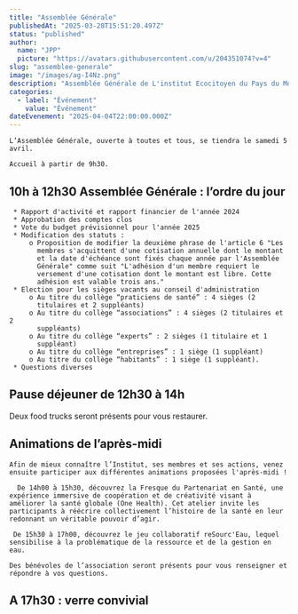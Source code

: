 ```yaml
---
title: "Assemblée Générale"
publishedAt: "2025-03-28T15:51:20.497Z"
status: "published"
author:
  name: "JPP"
  picture: "https://avatars.githubusercontent.com/u/204351074?v=4"
slug: "assemblee-generale"
image: "/images/ag-I4Nz.png"
description: "Assemblée Générale de L'institut Ecocitoyen du Pays du Mont-Blanc.\nEn matinée, tenue de l’AG. Petite restauration proposée pour le déjeuner. L’après-midi, animations sur la pollutions et la santé environnementale, temps d’échange et moment de convivialité."
categories:
  - label: "Événement"
    value: "Événement"
dateEvenement: "2025-04-04T22:00:00.000Z"
---
```


```
L’Assemblée Générale, ouverte à toutes et tous, se tiendra le samedi 5 avril.

Accueil à partir de 9h30.
```

## 10h à 12h30 Assemblée Générale : l’ordre du jour

```
 * Rapport d'activité et rapport financier de l'année 2024 
 * Approbation des comptes clos 
 * Vote du budget prévisionnel pour l'année 2025 
 * Modification des statuts : 
     o Proposition de modifier la deuxième phrase de l'article 6 "Les 
       membres s'acquittent d'une cotisation annuelle dont le montant 
       et la date d'échéance sont fixés chaque année par l'Assemblée 
       Générale" comme suit "L'adhésion d'un membre requiert le 
       versement d'une cotisation dont le montant est libre. Cette 
       adhésion est valable trois ans." 
 * Election pour les sièges vacants au conseil d'administration  
     o Au titre du collège “praticiens de santé” : 4 sièges (2 
       titulaires et 2 suppléants) 
     o Au titre du collège “associations” : 4 sièges (2 titulaires et 2 
       suppléants) 
     o Au titre du collège “experts” : 2 sièges (1 titulaire et 1 
       suppléant) 
     o Au titre du collège “entreprises” : 1 siège (1 suppléant) 
     o Au titre du collège “habitants” : 1 siège (1 suppléant). 
 * Questions diverses 
```

## Pause déjeuner de 12h30 à 14h

Deux food trucks seront présents pour vous restaurer.

## Animations de l’après-midi

```
Afin de mieux connaître l’Institut, ses membres et ses actions, venez ensuite participer aux différentes animations proposées l'après-midi !

  De 14h00 à 15h30, découvrez la Fresque du Partenariat en Santé, une expérience immersive de coopération et de créativité visant à améliorer la santé globale (One Health). Cet atelier invite les participants à réécrire collectivement l’histoire de la santé en leur redonnant un véritable pouvoir d’agir. 

 De 15h30 à 17h00, découvrez le jeu collaboratif reSourc'Eau, lequel sensibilise à la problématique de la ressource et de la gestion en eau.

Des bénévoles de l’association seront présents pour vous renseigner et répondre à vos questions.
```

## A 17h30 : verre convivial